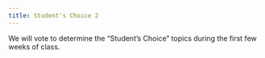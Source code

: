 ```yaml
---
title: Student's Choice 2
---
```


We will vote to determine the "Student’s Choice" topics during the first few weeks of class.